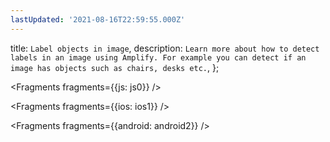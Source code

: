 ```yaml
---
lastUpdated: '2021-08-16T22:59:55.000Z'
---
```

  title: `Label objects in image`,
  description: `Learn more about how to detect labels in an image using Amplify. For example you can detect if an image has objects such as chairs, desks etc.`,
};


<Fragments fragments={{js: js0}} />


<Fragments fragments={{ios: ios1}} />


<Fragments fragments={{android: android2}} />
